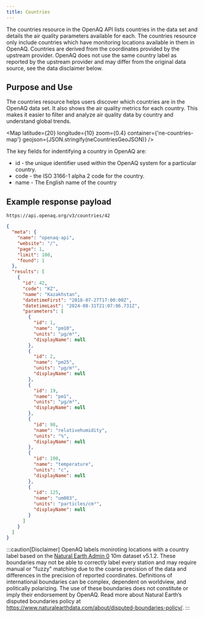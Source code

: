 ```yaml
---
title: Countries
---
```





The countries resource in the OpenAQ API lists countries in the data set and 
details the air quality parameters available for each. The countries resource 
only include countries which have monitoring locations available in them in 
OpenAQ. Countries are derived from the coordinates provided by the upstream 
provider. OpenAQ does not use the same country label as reported by the upstream
provider and may differ from the original data source, see the data disclaimer
below.

## Purpose and Use

The countries resource helps users discover which countries are in the OpenAQ 
data set. It also shows the air quality metrics for each country. This makes it 
easier to filter and analyze air quality data by country and understand global 
trends.


<Map
  latitude={20}
  longitude={10}
  zoom={0.4}
  container={'ne-countries-map'}
  geojson={JSON.stringify(neCountriesGeoJSON)}
/>

The key fields for indentifying a country in OpenAQ are:

* id - the unique identifier used within the OpenAQ system for a particular 
country.
* code - the ISO 3166-1 alpha 2 code for the country.
* name - The English name of the country

## Example response payload

`https://api.openaq.org/v3/countries/42`

```json
{
  "meta": {
    "name": "openaq-api",
    "website": "/",
    "page": 1,
    "limit": 100,
    "found": 1
  },
  "results": [
    {
      "id": 42,
      "code": "KZ",
      "name": "Kazakhstan",
      "datetimeFirst": "2018-07-27T17:00:00Z",
      "datetimeLast": "2024-08-31T21:07:06.731Z",
      "parameters": [
        {
          "id": 1,
          "name": "pm10",
          "units": "µg/m³",
          "displayName": null
        },
        {
          "id": 2,
          "name": "pm25",
          "units": "µg/m³",
          "displayName": null
        },
        {
          "id": 19,
          "name": "pm1",
          "units": "µg/m³",
          "displayName": null
        },
        {
          "id": 98,
          "name": "relativehumidity",
          "units": "%",
          "displayName": null
        },
        {
          "id": 100,
          "name": "temperature",
          "units": "c",
          "displayName": null
        },
        {
          "id": 125,
          "name": "um003",
          "units": "particles/cm³",
          "displayName": null
        }
      ]
    }
  ]
}

```

:::caution[Disclaimer]
OpenAQ labels moniroting locations with a country label based on the [Natural 
Earth Admin 0](https://www.naturalearthdata.com/) 10m dataset v5.1.2. 
These boundaries may not be able to correctly label every station and may 
require manual or "fuzzy" matching due to the coarse precision of the data and 
differences in the precision of reported coordinates. Definitions of 
international boundaries can be complex, dependent on worldview, and politically
polarizing. The use of these boundaries does not constitute or imply their 
endorsement by OpenAQ. Read more about Natural Earth’s disputed boundaries 
policy at https://www.naturalearthdata.com/about/disputed-boundaries-policy/. 
:::